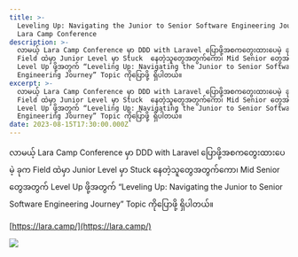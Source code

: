 ```yaml
---
title: >-
  Leveling Up: Navigating the Junior to Senior Software Engineering Journey in
  Lara Camp Conference
description: >-
  လာမယ့် Lara Camp Conference မှာ DDD with Laravel ပြောဖို့အစကတွေးထားပေမဲ့ ခုက
  Field ထဲမှာ Junior Level မှာ Stuck  နေတဲ့သူတွေအတွက်ကော၊ Mid Senior တွေအတွက်
  Level Up ဖို့အတွက် “Leveling Up: Navigating the Junior to Senior Software
  Engineering Journey” Topic ကိုပြောဖို့ ရှိပါတယ်။
excerpt: >-
  လာမယ့် Lara Camp Conference မှာ DDD with Laravel ပြောဖို့အစကတွေးထားပေမဲ့ ခုက
  Field ထဲမှာ Junior Level မှာ Stuck  နေတဲ့သူတွေအတွက်ကော၊ Mid Senior တွေအတွက်
  Level Up ဖို့အတွက် “Leveling Up: Navigating the Junior to Senior Software
  Engineering Journey” Topic ကိုပြောဖို့ ရှိပါတယ်။
date: 2023-08-15T17:30:00.000Z
---
```


လာမယ့် Lara Camp Conference မှာ DDD with Laravel ပြောဖို့အစကတွေးထားပေမဲ့ ခုက Field ထဲမှာ Junior Level မှာ Stuck  နေတဲ့သူတွေအတွက်ကော၊ Mid Senior တွေအတွက် Level Up ဖို့အတွက် “Leveling Up: Navigating the Junior to Senior Software Engineering Journey” Topic ကိုပြောဖို့ ရှိပါတယ်။

[https://lara.camp/](https://lara.camp/)

![](</uploads/Screenshot 2023-08-15 at 11.33.33 PM.png>)
